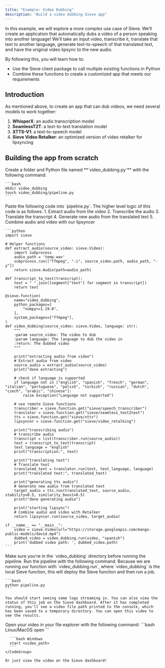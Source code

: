 ```yaml
---
title: "Example: Video Dubbing"
description: "Build a video dubbing Sieve app"
---
```


In this example, we will explore a more complex use case of Sieve. We’ll create an application that automatically dubs a video of a person speaking into another language! We’ll take an input video, transcribe it, translate that text to another language, generate text-to-speech of that translated text, and have the original video lipsync to the new audio.

By following this, you will learn how to:
- Use the Sieve client package to call multiple existing functions in Python
- Combine these functions to create a customized app that meets our requirements

## **Introduction**

As mentioned above, to create an app that can dub videos, we need several models to work together:

1. **WhisperX**: an audio transcription model
2. **SeamlessT2T**: a text-to-text translation model
3. **XTTS-V1**: a text-to-speech model
4. **Sieve Video Retalker**: an optimized version of video retalker for lipsyncing

## Building **the app from scratch**

<Steps>
  <Step title="Set up folder and Python file">
    Create a folder and Python file named **`video_dubbing.py`** with the following command:
    
    ```bash
    mkdir video_dubbing
    touch video_dubbing/pipeline.py
    ```
    
  </Step>

  <Step title="Set up pipeline">
    Paste the following code into `pipeline.py`. The higher level logic of this code is as follows:
    1. Extract audio from the video
    2. Transcribe the audio
    3. Translate the transcript
    4. Generate new audio from the translated text
    5. Combine audio and video with our lipsyncer

    ```python
    import sieve

    # Helper functions
    def extract_audio(source_video: sieve.Video):
        import subprocess
        audio_path = 'temp.wav'
        subprocess.run(["ffmpeg", "-i", source_video.path, audio_path, "-y"])
        return sieve.Audio(path=audio_path)

    def transcript_to_text(transcript):
        text = " ".join([segment["text"] for segment in transcript])
        return text

    @sieve.function(
        name="video_dubbing",
        python_packages=[
            "numpy>=1.19.0",
        ],
        system_packages=["ffmpeg"],
    )
    def video_dubbing(source_video: sieve.Video, language: str):
        """
        :param source_video: The video to dub
        :param language: The language to dub the video in
        :return: The dubbed video
        """

        print("extracting audio from video")
        # Extract audio from video
        source_audio = extract_audio(source_video)
        print("done extracting")

        # check if language is supported
        if language not in ["english", "spanish", "french", "german", "italian", "portuguese", "polish", "turkish", "russian", "dutch", "czech", "arabic", "chinese"]:
            raise Exception("Language not supported")

        # use remote Sieve functions
        transcriber = sieve.function.get("sieve/speech_transcriber")
        translator = sieve.function.get("sieve/seamless_text2text")
        tts = sieve.function.get("sieve/xtts")
        lipsyncer = sieve.function.get("sieve/video_retalking")

        print("transcribing audio")
        # transcribe audio
        transcript = list(transcriber.run(source_audio))
        text = transcript_to_text(transcript)
        text_language = "english"
        print("transcription:", text)

        print("translating text")
        # Translate text
        translated_text = translator.run(text, text_language, language)
        print("translated text:", translated_text)

        print("generating tts audio")
        # Generate new audio from translated text
        target_audio = tts.run(translated_text, source_audio, stability=0.5, similarity_boost=0.5)
        print("done generating audio")

        print("starting lipsync")
        # Combine audio and video with Retalker
        return lipsyncer.run(source_video, target_audio)

    if __name__ == "__main__":
        video = sieve.Video(url="https://storage.googleapis.com/mango-public-models/david.mp4")
        dubbed_video = video_dubbing.run(video, "spanish")
        print('dubbed video path: ', dubbed_video.path)
    ```
  </Step>

  <Step title="Run the pipeline">
    <Warning>Make sure you're in the `video_dubbing` directory before running the pipeline.</Warning>
    Run the pipeline with the following command. Because we are running our function with `video_dubbing.run`, where `video_dubbing` is the local Sieve function, this will deploy the Sieve function and then run a job.

    ```bash
    python pipeline.py
    ```
    
    You should start seeing some logs streaming in. You can also view the status of this job on the Sieve dashboard. After it has completed running, you'll see a video file path printed to the console, which has been saved to a temporary directory. You can open this video to see the results.
  </Step>

  <Step title="View your dubbed file!">
    Open your video in your file explorer with the following command:
    <CodeGroup>
      ```bash Linux/MacOS
      open <video_path>
      ```

      ```bash Windows
      start <video_path>
      ```
    </CodeGroup>

    Or just view the video on the Sieve dashboard!
  </Step>
</Steps>